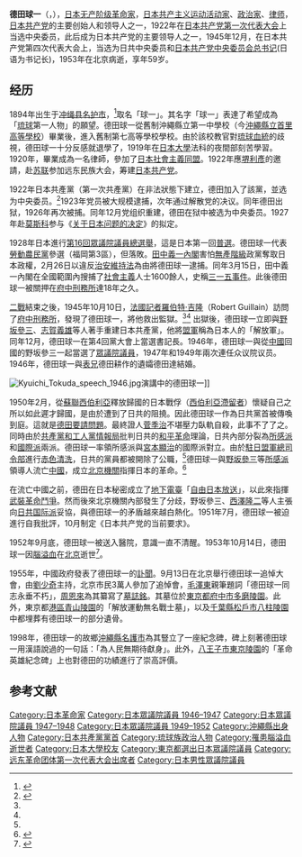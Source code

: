 {{Infobox Officeholder
| name  = 德田 球一
| image      =Summoning Tokuda as a sworn witness to the Diet.JPG
| image_size  =200px 
| caption    =德田球一（1950年）
| office = 第1任[[日本共產黨書記長|日本共產黨書記長]]
| term_start = 1945年12月3日
| term_end = {{box|1953年10月14日}}
| predecessor = 新創職位
| successor=[[野坂参三|野坂参三]]（職務名為「日本共產黨第一書記」）
|office2     ={{JPN}}[[眾議院_(日本)|眾議院]]議員
|term_start2  = 1947年4月26日
|term_end2    =1950年6月6日
|predecessor2  =新設選區
|successor2    =
|constituency2= {{link-ja|東京都第3區 (中選舉區)|東京都第3区 (中選挙区)|東京都第3區}}
|office3     ={{EOJ}}[[眾議院_(日本)|眾議院]]議員
|term_start3 = 1946年4月11日
|term_end3    =1947年3月31日
|predecessor3  =新設選區
|successor3    =選區廢除
|constituency3= {{link-ja|東京都第2區 (1946年)|東京都第2区 (1946年)|東京都第2區}}
| birth_date     ={{Birth date|1894|9|12}} 
| birth_place    ={{EOJ}}[[沖繩縣|沖繩縣]][[国頭方|国頭方]]<br>（現[[名護市|名護市]]）
| death_date    ={{Death date and age|1953|10|14|1894|9|12}}
| death_place   ={{PRC}}[[北京市|北京市]] 
| death_cause   = 
| nationality   ={{JPN}}
| movement     =[[社會主義|社會主義]]
|native_place = 
|parents = 
|relatives = 
|children=
|spouse = {{link-ja|德田龍|徳田たつ}}
|party =（[[日本共產黨|日本共產黨]]→）<br/>（{{link-ja|勞動農民党|労働農民党}}→）<br/>日本共產黨
|alma_mater   = [[日本大学|日本大学]]夜間部
|website      =
|nickname= 
}}

'''德田球一'''（{{jpn|j=徳田 球一|hg=とくだ　きゅういち|rm=Tokuda Kyūichi}}，{{bd|1894年|9月12日|1953年|10月14日|catIdx=Tokuda Kyūichi}}），[[革命家|日本无产阶级革命家]]，[[共产主义运动|日本共产主义运动活动家]]、[[政治家|政治家]]、[[律師|律师]]，[[日本共产党|日本共产党]]的主要创始人和领导人之一，1922年在[[日本共產黨|日本共产党第一次代表大会]]上当选中央委员，此后成为日本共产党的主要领导人之一，1945年12月，在日本共产党第四次代表大会上，当选为日共中央委员和[[日本共产党中央委员会书记局长|日本共产党中央委员会总书记]](日语为书记长)，1953年在北京病逝，享年59岁。

==经历==
1894年出生于[[冲绳县|冲绳县]][[名护市|名护市]]，<ref name=":0">{{Cite web|url=http://www.ndl.go.jp/portrait/e/datas/407.html?cat=119|title=Tokuda, Kyuichi|website=www.ndl.go.jp|language=en|access-date=2017-04-17|archive-date=2019-11-01|archive-url=https://web.archive.org/web/20191101011154/https://www.ndl.go.jp/portrait/e/datas/407.html?cat=119|dead-url=no}}</ref>取名「球一」。其名字「球一」表達了希望成為「[[琉球|琉球]]第一人物」的願望。德田球一從舊制沖繩縣立第一中學校（今[[沖繩縣立首里高等學校|沖繩縣立首里高等學校]]）畢業後，進入舊制第七高等學校學校。由於該校教官對[[琉球民族|琉球血統]]的歧視，德田球一十分反感就退學了，1919年在[[日本大學|日本大學]]法科的夜間部刻苦學習。1920年，畢業成為一名律師，參加了[[日本社會主義同盟|日本社會主義同盟]]。1922年應[[堺利彥|堺利彥]]的邀請，赴[[苏联|苏联]]参加远东民族大会，筹建[[日本共产党|日本共产党]]。

1922年日本共產黨（第一次共產黨）在非法狀態下建立，德田加入了該黨，並选为中央委员。<ref name="Drachkovitch1986">{{cite book | title=Biographical Dictionary of the Comintern | publisher=Hoover Institution Press | author= Milorad M. Drachkovitch | date=December 1, 1986 | pages=472–473 | isbn=}}</ref>1923年党员被大规模逮捕，次年通过解散党的决议。同年德田出狱，1926年再次被捕。同年12月党组织重建，德田在狱中被选为中央委员。1927年赴[[莫斯科|莫斯科]]参与《[[关于日本问题的决定|关于日本问题的决定]]》的拟定。

1928年日本進行[[第16回眾議院議員總選舉|第16回眾議院議員總選舉]]，這是日本第一回[[普選|普選]]。德田球一代表[[勞動農民黨|勞動農民黨]]參選（福岡第3區），但落敗。[[田中義一內閣|田中義一內閣]]害怕[[無產階級|無產階級]]政黨奪取日本政權，2月26日以違反[[治安維持法|治安維持法]]為由將德田球一逮捕。同年3月15日，田中義一內閣在全國範圍內搜捕了[[社會主義|社會主義]]人士1600餘人，史稱[[三一五事件|三一五事件]]。此後德田球一被關押在[[府中刑務所|府中刑務所]]達18年之久。

[[二戰|二戰]]結束之後，1945年10月10日，[[法國|法國]][[記者|記者]][[羅伯特·吉隆|羅伯特·吉隆]]（Robert Guillain）訪問了[[府中刑務所|府中刑務所]]，發現了德田球一，將他救出監獄。<ref name=":0" /><ref name="Drachkovitch1986" /> 出獄後，德田球一立即與[[野坂參三|野坂參三]]、[[志賀義雄|志賀義雄]]等人著手重建日本共產黨，他將[[盟軍|盟軍]]稱為日本人的「解放軍」。同年12月，德田球一在第4回黨大會上當選書記長。1946年，德田球一與從[[中國|中國]]回國的野坂參三一起當選了[[日本眾議院|眾議院]][[議員|議員]]，1947年和1949年兩次連任众议院议员。1946年，德田球一與[[表兄|表兄]]德田耕作的遺孀德田達結婚。

[[File:Kyuichi_Tokuda_speech_1946.jpg|thumb]]演講中的德田球一]]

1950年2月，從[[蘇聯|蘇聯]][[西伯利亞|西伯利亞]]釋放歸國的日本戰俘（[[西伯利亞滯留者|西伯利亞滯留者]]）懷疑自己之所以如此遲才歸國，是由於遭到了日共的阻撓。因此德田球一作為日共黨首被傳喚到庭。這就是[[德田要請問題|德田要請問題]]。最終證人[[菅季治|菅季治]]不堪壓力臥軌自殺，此事不了了之。同時由於[[共產黨和工人黨情報局|共產黨和工人黨情報局]]批判日共的[[和平革命|和平革命]]理論，日共內部分裂為[[所感派|所感派]]和[[國際派|國際派]]兩派。德田球一率領所感派與[[宮本顯治|宮本顯治]]的國際派對立。由於[[駐日盟軍總司令|駐日盟軍總司令部]]進行[[赤色清洗|赤色清洗]]，日共的黨員都被開除了公職，<ref name=":0" />德田球一與[[野坂參三|野坂參三]]等[[所感派|所感派]]領導人流亡[[中華人民共和國|中國]]，成立[[北京機關|北京機關]]指揮日本的革命。<ref>{{Cite web|url=http://shingetsunewsagency.com/2016/04/07/red-baiting-in-2016/|title=Red-Baiting in 2016 – SNA Japan|last=Masaki|first=Nobuaki|date=2016-04-07|website=shingetsunewsagency.com|language=en-US|archive-url=https://web.archive.org/web/20201031170515/http://shingetsunewsagency.com/2016/04/07/red-baiting-in-2016/|archive-date=2020-10-31|dead-url=no|access-date=2017-04-17}}</ref>

在流亡中國之前，德田在日本秘密成立了[[地下電臺|地下電臺]]「[[自由日本放送|自由日本放送]]」，以此來指揮[[武裝鬥爭|武裝革命鬥爭]]。然而後來北京機關內部發生了分歧，野坂參三、[[西澤隆二|西澤隆二]]等人主張向[[国际派_(日本共产党)|日共国际派]]妥協，與德田球一的矛盾越來越白熱化。1951年7月，德田球一被迫進行自我批評，10月制定《日本共产党的当前要求》。

1952年9月底，德田球一被送入醫院，意識一直不清醒。1953年10月14日，德田球一因[[腦溢血|腦溢血]]在[[北京|北京]]逝世<ref>{{cite news |title=日共总书记德田球一同志逝世 |work=[[人民日报|人民日报]] |date=1955年8月2日 |page=第1版}}</ref>。

1955年，中國政府發表了德田球一的[[訃聞|訃聞]]。9月13日在北京舉行德田球一追悼大會，由[[劉少奇|劉少奇]]主持，北京市民3萬人參加了追悼會，[[毛澤東|毛澤東]]親筆題詞「德田球一同志永垂不朽」，[[周恩來|周恩來]]為其纂寫了[[墓誌銘|墓誌銘]]。其墓位於[[東京都|東京都]][[府中市_(東京都)|府中市]][[多磨陵園|多磨陵園]]。此外，東京都[[港區_(東京都)|港區]][[青山陵園|青山陵園]]的「解放運動無名戰士墓」，以及[[千葉縣|千葉縣]][[松戶市|松戶市]][[八柱陵園|八柱陵園]]中都埋葬有德田球一的部分遺骨。

1998年，德田球一的故鄉[[沖繩縣|沖繩縣]][[名護市|名護市]]為其豎立了一座紀念碑，碑上刻著德田球一用漢語說過的一句話：「為人民無期待獻身」。此外，[[八王子市|八王子市]][[東京陵園|東京陵園]]的「革命英雄紀念碑」上也對德田的功績進行了崇高評價。

==参考文献==
{{reflist}}
{{Commonscat|Kyūichi Tokuda}}
{{日本共产党委员长}}
{{Authority control}}
{{DEFAULTSORT:Tokuda Kyūichi}}

[[Category:日本革命家|Category:日本革命家]]
[[Category:日本眾議院議員_1946–1947|Category:日本眾議院議員 1946–1947]]
[[Category:日本眾議院議員_1947–1948|Category:日本眾議院議員 1947–1948]]
[[Category:日本眾議院議員_1949–1952|Category:日本眾議院議員 1949–1952]]
[[Category:沖繩縣出身人物|Category:沖繩縣出身人物]]
[[Category:日本共產黨黨首|Category:日本共產黨黨首]]
[[Category:琉球族政治人物|Category:琉球族政治人物]]
[[Category:罹患腦溢血逝世者|Category:罹患腦溢血逝世者]]
[[Category:日本大學校友|Category:日本大學校友]]
[[Category:東京都選出日本眾議院議員|Category:東京都選出日本眾議院議員]]
[[Category:远东革命团体第一次代表大会出席者|Category:远东革命团体第一次代表大会出席者]]
[[Category:日本男性眾議院議員|Category:日本男性眾議院議員]]